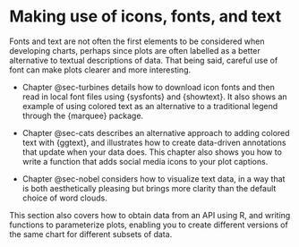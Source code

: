 # Making use of icons, fonts, and text {#sec-text-intro .unnumbered}

Fonts and text are not often the first elements to be considered when developing charts, perhaps since plots are often labelled as a better alternative to textual descriptions of data. That being said, careful use of font can make plots clearer and more interesting.

* Chapter @sec-turbines details how to download icon fonts and then read in local font files using {sysfonts} and {showtext}. It also shows an example of using colored text as an alternative to a traditional legend through the {marquee} package.

* Chapter @sec-cats describes an alternative approach to adding colored text with {ggtext}, and illustrates how to create data-driven annotations that update when your data does. This chapter also shows you how to write a function that adds social media icons to your plot captions.

* Chapter @sec-nobel considers how to visualize text data, in a way that is both aesthetically pleasing but brings more clarity than the default choice of word clouds.

This section also covers how to obtain data from an API using R, and writing functions to parameterize plots, enabling you to create different versions of the same chart for different subsets of data.